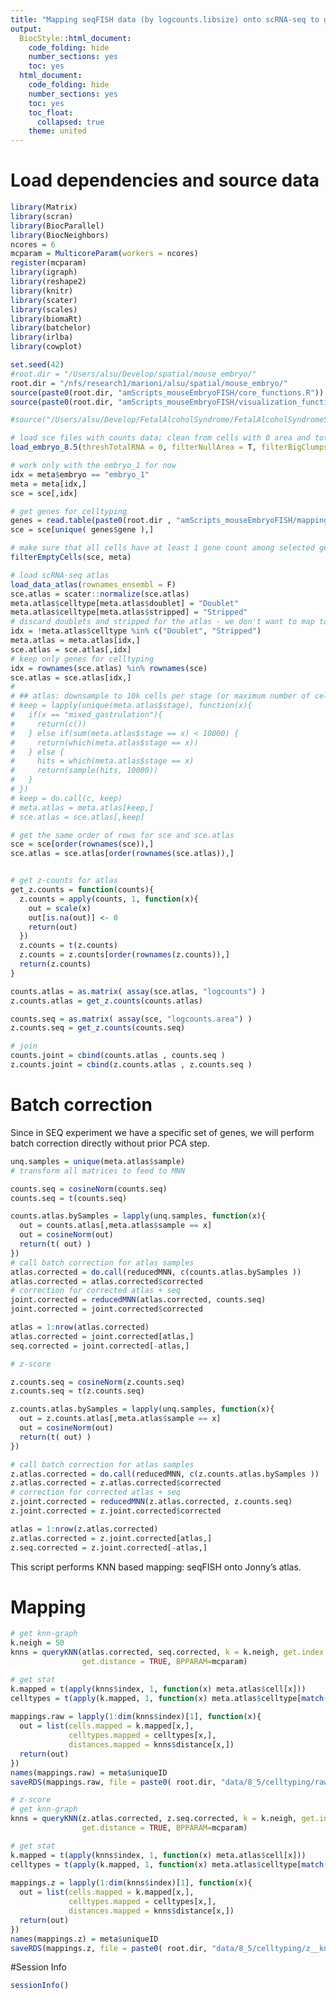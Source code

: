 ```yaml
---
title: "Mapping seqFISH data (by logcounts.libsize) onto scRNA-seq to get CT"
output:
  BiocStyle::html_document:
    code_folding: hide
    number_sections: yes
    toc: yes  
  html_document:
    code_folding: hide
    number_sections: yes
    toc: yes
    toc_float:
      collapsed: true
    theme: united
---
```


# Load dependencies and source data

```r

library(Matrix)
library(scran)
library(BiocParallel)
library(BiocNeighbors)
ncores = 6
mcparam = MulticoreParam(workers = ncores)
register(mcparam)
library(igraph)
library(reshape2)
library(knitr)
library(scater)
library(scales)
library(biomaRt)
library(batchelor)
library(irlba)
library(cowplot)

set.seed(42)
#root.dir = "/Users/alsu/Develop/spatial/mouse_embryo/"
root.dir = "/nfs/research1/marioni/alsu/spatial/mouse_embryo/"
source(paste0(root.dir, "amScripts_mouseEmbryoFISH/core_functions.R"))
source(paste0(root.dir, "amScripts_mouseEmbryoFISH/visualization_functions.R"))

#source("/Users/alsu/Develop/FetalAlcoholSyndrome/FetalAlcoholSyndromeScripts/core_functions_local.R")

# load sce files with counts data; clean from cells with 0 area and total # mRNA < user's threshold 
load_embryo_8.5(threshTotalRNA = 0, filterNullArea = T, filterBigClumps = T, dir = "cluster")

# work only with the embryo_1 for now
idx = meta$embryo == "embryo_1"
meta = meta[idx,]
sce = sce[,idx]

# get genes for celltyping
genes = read.table(paste0(root.dir , "amScripts_mouseEmbryoFISH/mapping/KNN_based/celltyping/10032020/celltyping_genes_10032020.tab"), header = TRUE, sep = "\t", stringsAsFactors = FALSE, comment.char = "$")
sce = sce[unique( genes$gene ),]

# make sure that all cells have at least 1 gene count among selected genes
filterEmptyCells(sce, meta)

# load scRNA-seq atlas
load_data_atlas(rownames_ensembl = F)
sce.atlas = scater::normalize(sce.atlas)
meta.atlas$celltype[meta.atlas$doublet] = "Doublet"
meta.atlas$celltype[meta.atlas$stripped] = "Stripped"
# discard doublets and stripped for the atlas - we don't want to map to them
idx = !meta.atlas$celltype %in% c("Doublet", "Stripped")
meta.atlas = meta.atlas[idx,]
sce.atlas = sce.atlas[,idx]
# keep only genes for celltyping
idx = rownames(sce.atlas) %in% rownames(sce)
sce.atlas = sce.atlas[idx,]
# 
# ## atlas: downsample to 10k cells per stage (or maximum number of cells in stage)
# keep = lapply(unique(meta.atlas$stage), function(x){
#   if(x == "mixed_gastrulation"){
#     return(c())
#   } else if(sum(meta.atlas$stage == x) < 10000) {
#     return(which(meta.atlas$stage == x))
#   } else {
#     hits = which(meta.atlas$stage == x)
#     return(sample(hits, 10000))
#   }
# })
# keep = do.call(c, keep)
# meta.atlas = meta.atlas[keep,]
# sce.atlas = sce.atlas[,keep]

# get the same order of rows for sce and sce.atlas
sce = sce[order(rownames(sce)),]
sce.atlas = sce.atlas[order(rownames(sce.atlas)),]


# get z-counts for atlas
get_z.counts = function(counts){
  z.counts = apply(counts, 1, function(x){
    out = scale(x)
    out[is.na(out)] <- 0
    return(out)
  })
  z.counts = t(z.counts)
  z.counts = z.counts[order(rownames(z.counts)),]
  return(z.counts)
}

counts.atlas = as.matrix( assay(sce.atlas, "logcounts") )
z.counts.atlas = get_z.counts(counts.atlas)

counts.seq = as.matrix( assay(sce, "logcounts.area") )
z.counts.seq = get_z.counts(counts.seq)

# join
counts.joint = cbind(counts.atlas , counts.seq )
z.counts.joint = cbind(z.counts.atlas , z.counts.seq )


```

# Batch correction

Since in SEQ experiment we have a specific set of genes, we will perform batch correction directly without prior PCA step.


```r

unq.samples = unique(meta.atlas$sample)
# transform all matrices to feed to MNN

counts.seq = cosineNorm(counts.seq)
counts.seq = t(counts.seq)

counts.atlas.bySamples = lapply(unq.samples, function(x){
  out = counts.atlas[,meta.atlas$sample == x]
  out = cosineNorm(out)
  return(t( out) )
})
# call batch correction for atlas samples
atlas.corrected = do.call(reducedMNN, c(counts.atlas.bySamples ))
atlas.corrected = atlas.corrected$corrected
# correction for corrected atlas + seq
joint.corrected = reducedMNN(atlas.corrected, counts.seq)
joint.corrected = joint.corrected$corrected

atlas = 1:nrow(atlas.corrected)
atlas.corrected = joint.corrected[atlas,]
seq.corrected = joint.corrected[-atlas,]

# z-score

z.counts.seq = cosineNorm(z.counts.seq)
z.counts.seq = t(z.counts.seq)

z.counts.atlas.bySamples = lapply(unq.samples, function(x){
  out = z.counts.atlas[,meta.atlas$sample == x]
  out = cosineNorm(out)
  return(t( out) )
})

# call batch correction for atlas samples
z.atlas.corrected = do.call(reducedMNN, c(z.counts.atlas.bySamples ))
z.atlas.corrected = z.atlas.corrected$corrected
# correction for corrected atlas + seq
z.joint.corrected = reducedMNN(z.atlas.corrected, z.counts.seq)
z.joint.corrected = z.joint.corrected$corrected

atlas = 1:nrow(z.atlas.corrected)
z.atlas.corrected = z.joint.corrected[atlas,]
z.seq.corrected = z.joint.corrected[-atlas,]


```

This script performs KNN based mapping: seqFISH onto Jonny's atlas.

# Mapping 

```r

# get knn-graph
k.neigh = 50
knns = queryKNN(atlas.corrected, seq.corrected, k = k.neigh, get.index = TRUE, 
                get.distance = TRUE, BPPARAM=mcparam)

# get stat
k.mapped = t(apply(knns$index, 1, function(x) meta.atlas$cell[x]))
celltypes = t(apply(k.mapped, 1, function(x) meta.atlas$celltype[match(x, meta.atlas$cell)]))
  
mappings.raw = lapply(1:dim(knns$index)[1], function(x){
  out = list(cells.mapped = k.mapped[x,],
             celltypes.mapped = celltypes[x,],
             distances.mapped = knns$distance[x,])
  return(out)
})
names(mappings.raw) = meta$uniqueID
saveRDS(mappings.raw, file = paste0( root.dir, "data/8_5/celltyping/raw__knn__embryo_1__10032020.rds"))

# z-score
# get knn-graph
knns = queryKNN(z.atlas.corrected, z.seq.corrected, k = k.neigh, get.index = TRUE, 
                get.distance = TRUE, BPPARAM=mcparam)

# get stat
k.mapped = t(apply(knns$index, 1, function(x) meta.atlas$cell[x]))
celltypes = t(apply(k.mapped, 1, function(x) meta.atlas$celltype[match(x, meta.atlas$cell)]))
  
mappings.z = lapply(1:dim(knns$index)[1], function(x){
  out = list(cells.mapped = k.mapped[x,],
             celltypes.mapped = celltypes[x,],
             distances.mapped = knns$distance[x,])
  return(out)
})
names(mappings.z) = meta$uniqueID
saveRDS(mappings.z, file = paste0( root.dir, "data/8_5/celltyping/z__knn__embryo_1__10032020.rds"))

```



#Session Info
```r
sessionInfo()
```

